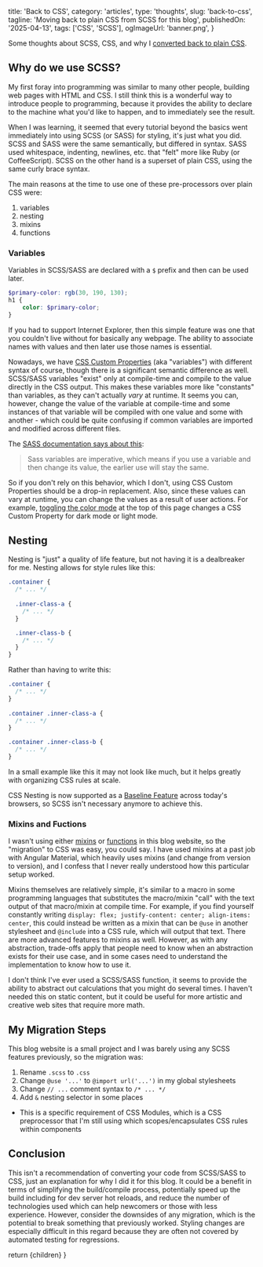   title: 'Back to CSS',
  category: 'articles',
  type: 'thoughts',
  slug: 'back-to-css',
  tagline: 'Moving back to plain CSS from SCSS for this blog',
  publishedOn: '2025-04-13',
  tags: ['CSS', 'SCSS'],
  ogImageUrl: 'banner.png',
}


Some thoughts about SCSS, CSS, and why I [converted back to plain CSS](https://github.com/davimiku/blog.davimiku.com/commit/4ab06a4381ab079f7ed095aa10390d9fa4620a01).

## Why do we use SCSS?

My first foray into programming was similar to many other people, building web pages with HTML and CSS. I still think this is a wonderful way to introduce people to programming, because it provides the ability to declare to the machine what you'd like to happen, and to immediately see the result.

When I was learning, it seemed that every tutorial beyond the basics went immediately into using SCSS (or SASS) for styling, it's just what you did. SCSS and SASS were the same semantically, but differed in syntax. SASS used whitespace, indenting, newlines, etc. that "felt" more like Ruby (or CoffeeScript). SCSS on the other hand is a superset of plain CSS, using the same curly brace syntax.

The main reasons at the time to use one of these pre-processors over plain CSS were:

1. variables
2. nesting
3. mixins
4. functions

### Variables

Variables in SCSS/SASS are declared with a `$` prefix and then can be used later. 

```scss
$primary-color: rgb(30, 190, 130);
h1 {
    color: $primary-color;
}
```

If you had to support Internet Explorer, then this simple feature was one that you couldn't live without for basically any webpage. The ability to associate names with values and then later use those names is essential.

Nowadays, we have [CSS Custom Properties](https://developer.mozilla.org/en-US/docs/Web/CSS/CSS_cascading_variables/Using_CSS_custom_properties) (aka "variables") with different syntax of course, though there is a significant semantic difference as well. SCSS/SASS variables "exist" only at compile-time and compile to the value directly in the CSS output. This makes these variables more like "constants" than variables, as they can't actually _vary_ at runtime. It seems you can, however, change the value of the variable at compile-time and some instances of that variable will be compiled with one value and some with another - which could be quite confusing if common variables are imported and modified across different files.

The [SASS documentation says about this](https://sass-lang.com/documentation/variables/):

> Sass variables are imperative, which means if you use a variable and then change its value, the earlier use will stay the same.

So if you don't rely on this behavior, which I don't, using CSS Custom Properties should be a drop-in replacement. Also, since these values can vary at runtime, you can change the values as a result of user actions. For example, [toggling the color mode](https://github.com/davimiku/blog.davimiku.com/blob/710271a728cb8bf73f33e694a11297a42e0e6b9e/src/components/color_scheme_toggle/ColorSchemeToggle.tsx#L70) at the top of this page changes a CSS Custom Property for dark mode or light mode.

## Nesting

Nesting is "just" a quality of life feature, but not having it is a dealbreaker for me. Nesting allows for style rules like this:

```scss
.container {
  /* ... */
  
  .inner-class-a {
    /* ... */
  }

  .inner-class-b {
    /* ... */
  }
}
```

Rather than having to write this:

```scss
.container {
  /* ... */
}
  
.container .inner-class-a {
  /* ... */
}

.container .inner-class-b {
  /* ... */
}
```
 
In a small example like this it may not look like much, but it helps greatly with organizing CSS rules at scale.

CSS Nesting is now supported as a [Baseline Feature](https://caniuse.com/css-nesting) across today's browsers, so SCSS isn't necessary anymore to achieve this.

### Mixins and Fuctions

I wasn't using either [mixins](https://sass-lang.com/documentation/at-rules/mixin/) or [functions](https://sass-lang.com/documentation/at-rules/function/) in this blog website, so the "migration" to CSS was easy, you could say. I have used mixins at a past job with Angular Material, which heavily uses mixins (and change from version to version), and I confess that I never really understood how this particular setup worked.

Mixins themselves are relatively simple, it's similar to a macro in some programming languages that substitutes the macro/mixin "call" with the text output of that macro/mixin at compile time. For example, if you find yourself constantly writing `display: flex; justify-content: center; align-items: center`, this could instead be written as a mixin that can be `@use` in another stylesheet and `@include` into a CSS rule, which will output that text. There are more advanced features to mixins as well. However, as with any abstraction, trade-offs apply that people need to know when an abstraction exists for their use case, and in some cases need to understand the implementation to know how to use it. 

I don't think I've ever used a SCSS/SASS function, it seems to provide the ability to abstract out calculations that you might do several times. I haven't needed this on static content, but it could be useful for more artistic and creative web sites that require more math.

## My Migration Steps

This blog website is a small project and I was barely using any SCSS features previously, so the migration was:

1. Rename `.scss` to `.css`
2. Change `@use '...'` to `@import url('...')` in my global stylesheets
3. Change `// ...` comment syntax to `/* ... */`
4. Add `&` nesting selector in some places
  - This is a specific requirement of CSS Modules, which is a CSS preprocessor that I'm still using which scopes/encapsulates CSS rules within components

## Conclusion

This isn't a recommendation of converting your code from SCSS/SASS to CSS, just an explanation for why I did it for this blog. It could be a benefit in terms of simplifying the build/compile process, potentially speed up the build including for dev server hot reloads, and reduce the number of technologies used which can help newcomers or those with less experience. However, consider the downsides of any migration, which is the potential to break something that previously worked. Styling changes are especially difficult in this regard because they are often not covered by automated testing for regressions.

  return <ArticlePage meta={meta}>{children}</ArticlePage>
}

